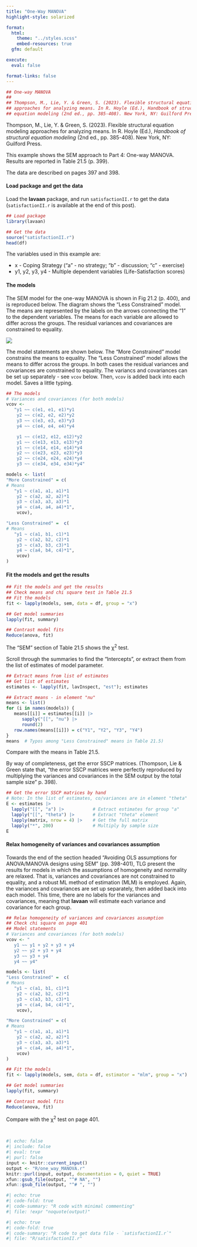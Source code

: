 ```yaml
---
title: "One-Way MANOVA"
highlight-style: solarized

format:
  html:
    theme: "../styles.scss"
    embed-resources: true
  gfm: default

execute:
  eval: false

format-links: false
---
```


```r
## One-way MANOVA
##
## Thompson, M., Lie, Y. & Green, S. (2023). Flexible structural equation modeling
## approaches for analyzing means. In R. Hoyle (Ed.), Handbook of structural
## equation modeling (2nd ed., pp. 385-408). New York, NY: Guilford Press.
```

Thompson, M., Lie, Y. & Green, S. (2023). Flexible structural equation modeling approaches for analyzing means. In R. Hoyle (Ed.), *Handbook of structural equation modeling* (2nd ed., pp. 385-408). New York, NY: Guilford Press.


This example shows the SEM approach to Part 4: One-way MANOVA. Results are reported in Table 21.5 (p. 399).

The data are described on pages 397 and 398.


#### Load package and get the data

Load the **lavaan** package, and run `satisfactionII.r` to get the data (`satisfactionII.r` is available at the end of this post).

```r
## Load package
library(lavaan)

## Get the data
source("satisfactionII.r")
head(df)
```

The variables used in this example are:

 - x - Coping Strategy ("a" - no strategy; "b" - discussion; "c" - exercise)
 - y1, y2, y3, y4 - Multiple dependent variables (Life-Satisfaction scores)


#### The models

The SEM model for the one-way MANOVA is shown in Fig 21.2 (p. 400), and is reproduced below. The diagram shows the "Less Constrained" model. The means are represented by the labels on the arrows connecting the "1" to the dependent variables. The means for each variable are allowed to differ across the groups. The residual variances and covariances are constrained to equality.

![](images/one_way_MANOVA.svg){fig-align="center"}

The model statements are shown below. The "More Constrained" model constrains the means to equality. The "Less Constrained" model allows the means to differ across the groups. In both cases the residual variances and covariances are constrained to equality. The variancs and covariances can be set up separately - see `vcov` below. Then, `vcov` is added back into each model. Saves a little typing.

```r
## The models
# Variances and covariances (for both models)
vcov <-
   "y1 ~~ c(e1, e1, e1)*y1
    y2 ~~ c(e2, e2, e2)*y2
    y3 ~~ c(e3, e3, e3)*y3
    y4 ~~ c(e4, e4, e4)*y4

    y1 ~~ c(e12, e12, e12)*y2
    y1 ~~ c(e13, e13, e13)*y3
    y1 ~~ c(e14, e14, e14)*y4
    y2 ~~ c(e23, e23, e23)*y3
    y2 ~~ c(e24, e24, e24)*y4
    y3 ~~ c(e34, e34, e34)*y4"

models <- list(
"More Constrained" = c(
# Means
   "y1 ~ c(a1, a1, a1)*1
    y2 ~ c(a2, a2, a2)*1
    y3 ~ c(a3, a3, a3)*1
    y4 ~ c(a4, a4, a4)*1",
	vcov),

"Less Constrained" =  c(
# Means
   "y1 ~ c(a1, b1, c1)*1
    y2 ~ c(a2, b2, c2)*1
    y3 ~ c(a3, b3, c3)*1
    y4 ~ c(a4, b4, c4)*1",
	vcov)
)
```


#### Fit the models and get the results

```r
## Fit the models and get the results
## Check means and chi square test in Table 21.5
## Fit the models 
fit <- lapply(models, sem, data = df, group = "x")

## Get model summaries
lapply(fit, summary)

## Contrast model fits
Reduce(anova, fit)
```

The "SEM" section of Table 21.5 shows the $\upchi$^2^ test.

Scroll through the summaries to find the "Intercepts", or extract them from the list of estimates of model parameter.

```r
## Extract means from list of estimates
## Get list of estimates
estimates <- lapply(fit, lavInspect, "est"); estimates

## Extract means - in element "nu"
means <- list()
for (i in names(models)) {
   means[[i]] = estimates[[i]] |>
      sapply("[[", "nu") |>
      round(2)
   row.names(means[[i]]) = c("Y1", "Y2", "Y3", "Y4")
}
means  # Typos among "Less Constrained" means in Table 21.5)
```

Compare with the means in Table 21.5.

By way of completeness, get the error SSCP matrices. (Thompson, Lie & Green state that, "the error SSCP matrices were perfectly reproduced by multiplying the variances and covariances in the SEM output by the total sample size" p. 398).

```r
## Get the error SSCP matrices by hand
# Note: In the list of estimates, co/variances are in element "theta"
E <- estimates |>
  lapply("[[", "a") |>           # Extract estimates for group "a"
  lapply("[[", "theta") |>       # Extract "theta" element
  lapply(matrix, nrow = 4) |>    # Get the full matrix
  lapply("*", 200)               # Multiply by sample size
E
```


#### Relax homogeneity of variances and covariances assumption

Towards the end of the section headed "Avoiding OLS assumptions for ANOVA/MANOVA designs using SEM" (pp. 398-401), TLG present the results for models in which the assumptions of homogeneity and normality are relaxed. That is, variances and covariances are not constrained to equality, and a robust ML method of estimation (MLM) is employed. Again, the variances and covariances are set up separately, then added back into each model. This time, there are no labels for the variances and covariances, meaning that **lavaan** will estimate each variance and covariance for each group.

```r
## Relax homogeneity of variances and covariances assumption
## Check chi square on page 401
## Model statements
# Variances and covariances (for both models)
vcov <- "
   y1 ~~ y1 + y2 + y3 + y4
   y2 ~~ y2 + y3 + y4
   y3 ~~ y3 + y4
   y4 ~~ y4"

models <- list(
"Less Constrained" =  c(
# Means
   "y1 ~ c(a1, b1, c1)*1
    y2 ~ c(a2, b2, c2)*1
    y3 ~ c(a3, b3, c3)*1
    y4 ~ c(a4, b4, c4)*1",
    vcov),

"More Constrained" = c(
# Means
   "y1 ~ c(a1, a1, a1)*1
    y2 ~ c(a2, a2, a2)*1
    y3 ~ c(a3, a3, a3)*1
    y4 ~ c(a4, a4, a4)*1",
	vcov)
)

## Fit the models
fit <- lapply(models, sem, data = df, estimator = "mlm", group = "x")

## Get model summaries
lapply(fit, summary)

## Contrast model fits
Reduce(anova, fit)
```

Compare with the $\upchi$^2^ test on page 401.

<br />

```r
#| echo: false
#| include: false
#| eval: true
#| purl: false
input <- knitr::current_input()
output <- "R/one_way_MANOVA.r"
knitr::purl(input, output, documentation = 0, quiet = TRUE)
xfun::gsub_file(output, "^# NA", "")
xfun::gsub_file(output, "^# ", "")
```

```r
#| echo: true
#| code-fold: true
#| code-summary: "R code with minimal commenting"
#| file: !expr "noquote(output)"
```

```r
#| echo: true
#| code-fold: true
#| code-summary: "R code to get data file - `satisfactionII.r`"
#| file: "R/satisfactionII.r"
``` 